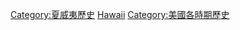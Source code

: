 [[Category:夏威夷歷史|Category:夏威夷歷史]]
[[Category:依時期劃分的大洋洲歷史|Hawaii]]
[[Category:美國各時期歷史|Category:美國各時期歷史]]